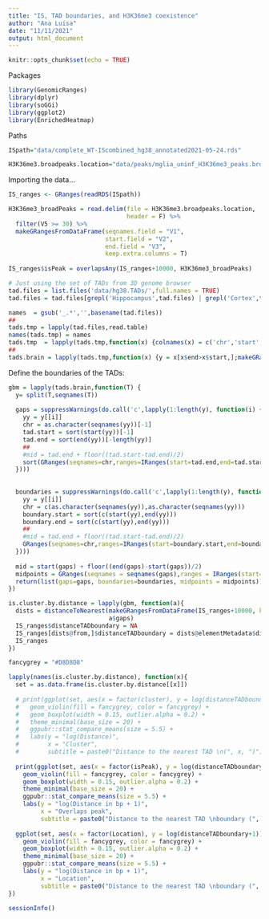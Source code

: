 ```yaml
---
title: "IS, TAD boundaries, and H3K36me3 coexistence"
author: "Ana Luisa"
date: "11/11/2021"
output: html_document
---
```


```r
knitr::opts_chunk$set(echo = TRUE)
```

Packages
```r
library(GenomicRanges)
library(dplyr)
library(soGGi)
library(ggplot2)
library(EnrichedHeatmap)  
```

Paths
```r
ISpath="data/complete_WT-IScombined_hg38_annotated2021-05-24.rds"

H3K36me3.broadpeaks.location="data/peaks/mglia_uninf_H3K36me3_peaks.broadPeak"
```
  
  
Importing the data...  
```r
IS_ranges <- GRanges(readRDS(ISpath))

H3K36me3_broadPeaks = read.delim(file = H3K36me3.broadpeaks.location,
                                 header = F) %>% 
  filter(V5 >= 30) %>% 
  makeGRangesFromDataFrame(seqnames.field = "V1",
                           start.field = "V2", 
                           end.field = "V3", 
                           keep.extra.columns = T)
  
IS_ranges$isPeak = overlapsAny(IS_ranges+10000, H3K36me3_broadPeaks)

```


```r
# Just using the set of TADs from 3D genome browser
tad.files = list.files('data/hg38.TADs/',full.names = TRUE)
tad.files = tad.files[grepl('Hippocampus',tad.files) | grepl('Cortex',tad.files) ]

names  = gsub('_.*','',basename(tad.files))
##
tads.tmp = lapply(tad.files,read.table)
names(tads.tmp) = names
tads.tmp  = lapply(tads.tmp,function(x) {colnames(x) = c('chr','start','end');return(x)})
##
tads.brain = lapply(tads.tmp,function(x) {y = x[x$end>x$start,];makeGRangesFromDataFrame(y)})
```


Define the boundaries of the TADs:

```r
gbm = lapply(tads.brain,function(T) {
  y= split(T,seqnames(T))
  
  gaps = suppressWarnings(do.call('c',lapply(1:length(y), function(i) {
    yy = y[[i]]
    chr = as.character(seqnames(yy))[-1]
    tad.start = sort(start(yy))[-1]
    tad.end = sort(end(yy))[-length(yy)]
    ##
    #mid = tad.end + floor((tad.start-tad.end)/2)
    sort(GRanges(seqnames=chr,ranges=IRanges(start=tad.end,end=tad.start)))
  })))
  
  
  boundaries = suppressWarnings(do.call('c',lapply(1:length(y), function(i) {
    yy = y[[i]]
    chr = c(as.character(seqnames(yy)),as.character(seqnames(yy)))
    boundary.start = sort(c(start(yy),end(yy)))
    boundary.end = sort(c(start(yy),end(yy)))
    ##
    #mid = tad.end + floor((tad.start-tad.end)/2)
    GRanges(seqnames=chr,ranges=IRanges(start=boundary.start,end=boundary.end))
  })))
  
  mid = start(gaps) + floor((end(gaps)-start(gaps))/2)
  midpoints = GRanges(seqnames = seqnames(gaps),ranges = IRanges(start=mid,end=mid))
  return(list(gaps=gaps, boundaries=boundaries, midpoints = midpoints))
})

```
  
  
```r
is.cluster.by.distance = lapply(gbm, function(a){
  dists = distanceToNearest(makeGRangesFromDataFrame(IS_ranges+10000, keep.extra.columns = T), 
                            a$gaps)
  IS_ranges$distanceTADboundary = NA
  IS_ranges[dists@from,]$distanceTADboundary = dists@elementMetadata$distance
  IS_ranges
})
```
  
  
```r
fancygrey = "#D8D8D8"

lapply(names(is.cluster.by.distance), function(x){
  set = as.data.frame(is.cluster.by.distance[[x]])
  
  # print(ggplot(set, aes(x = factor(cluster), y = log(distanceTADboundary+1))) +
  #   geom_violin(fill = fancygrey, color = fancygrey) + 
  #   geom_boxplot(width = 0.15, outlier.alpha = 0.2) +
  #   theme_minimal(base_size = 20) +
  #   ggpubr::stat_compare_means(size = 5.5) +
  #   labs(y = "log(Distance)", 
  #        x = "Cluster", 
  #        subtitle = paste0("Distance to the nearest TAD \n(", x, ")")))
  
  print(ggplot(set, aes(x = factor(isPeak), y = log(distanceTADboundary+1))) +
    geom_violin(fill = fancygrey, color = fancygrey) + 
    geom_boxplot(width = 0.15, outlier.alpha = 0.2) +
    theme_minimal(base_size = 20) +
    ggpubr::stat_compare_means(size = 5.5) +
    labs(y = "log(Distance in bp + 1)", 
         x = "Overlaps peak", 
         subtitle = paste0("Distance to the nearest TAD \nboundary (", x, ")")))
  
  ggplot(set, aes(x = factor(Location), y = log(distanceTADboundary+1))) +
    geom_violin(fill = fancygrey, color = fancygrey) + 
    geom_boxplot(width = 0.15, outlier.alpha = 0.2) +
    theme_minimal(base_size = 20) +
    ggpubr::stat_compare_means(size = 5.5) +
    labs(y = "log(Distance in bp + 1)", 
         x = "Location", 
         subtitle = paste0("Distance to the nearest TAD \nboundary (", x, ")"))
})
```

```r
sessionInfo()
```

